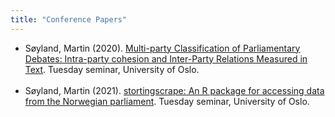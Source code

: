 ```yaml
---
title: "Conference Papers"
---
```


- Søyland, Martin (2020). [Multi-party Classification of Parliamentary Debates: Intra-party cohesion and Inter-Party Relations Measured in Text](/papers/classification_tuesdaysem2020.pdf). Tuesday seminar, University of Oslo.<br><br>
- Søyland, Martin (2021). [stortingscrape: An R package for accessing data from the Norwegian parliament](/papers/stortingscrape_pods2021.pdf). Tuesday seminar, University of Oslo.<br><br>